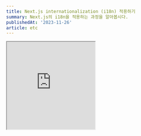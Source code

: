 ```yaml
---
title: Next.js internationalization (i18n) 적용하기
summary: Next.js의 i18n을 적용하는 과정을 알아봅시다.
publishedAt: '2023-11-26'
article: etc
---
```


<iframe src='https://giphy.com/embed/kMmkMxnfb4Q4wKtjqI' width='240' height='240' class='giphy-embed' allowFullScreen />
<p>
  <a href='https://giphy.com/gifs/Tolgee-i18n-internationalization-numeronym-kMmkMxnfb4Q4wKtjqI'>via GIPHY</a>
</p>

# 목차

- [1. 프로젝트 세팅](#1-프로젝트-세팅)
- [2. 지원하는 언어별로 텍스트 설정하기](#2-지원하는-언어별로-텍스트-설정하기)
- [3. 사용자 locale을 가져와 redirect 시켜주기](#3-사용자-locale을-가져와-redirect-시켜주기)
- [4. locale 네비게이션 만들기](#4-locale-네비게이션-만들기)
- [5. SSG 적용하기](#5-ssg-적용하기)

---

# Internationalization (i18n)

사용자의 언어에 맞는 웹페이지를 제공하기 위해서는 **i18n**이 필요합니다.

[데모 웹페이지](https://i18n-next13.vercel.app/)를 만들며 **i18n**을 [next.js](https://nextjs.org/)에 적용하는 방법을 알아봅시다.

<Callout emoji='💡'>Internationalization에서 i 와 n 사이에 18글자가 있다하여 i18n이라고 부른다고합니다 </Callout>

## 1. 프로젝트 세팅

next.js 프로젝트를 만들고 개발서버를 실행합니다.

```bash
npx create-next-app@latest

✔ What is your project named? … i18n
✔ Would you like to use TypeScript? … Yes
✔ Would you like to use ESLint? … Yes
✔ Would you like to use Tailwind CSS? … Yes
✔ Would you like to use `src/` directory? … No
✔ Would you like to use App Router? (recommended) … Yes
? Would you like to customize the default import alias (@/*)? › No

cd i18n
npm run dev
```

기존 boilerplate는 제거하고 아래와 같이 두 파일을 수정합니다.

```css title="app/globals.css"
@tailwind base;
@tailwind components;
@tailwind utilities;
```

```tsx title="app/page.tsx"
export default function Page() {
  return <div>home</div>
}
```

유저의 locale 정보를 가져오기 위해 **최상위 root**에 `middleware.ts` 파일을 만듭니다.

```ts title="middleware.ts"
import { NextRequest } from 'next/server'

export const middleware = (request: NextRequest) => {
  const { pathname } = request.nextUrl

  console.log(pathname)
}
```

웹페이지를 새로고침한 후, 터미널에서 `console.log(pathname)`의 결과를 확인해봅시다.

```bash title="console.log(pathname)"
/
/_next/static/chunks/webpack.js
/_next/static/css/app/layout.css
/_next/static/chunks/main-app.js
/_next/static/chunks/app-pages-internals.js
/_next/static/chunks/webpack.js
/_next/static/chunks/app-pages-internals.js
/_next/static/chunks/main-app.js
/_next/static/css/app/layout.css
```

위와 같이, `middleware`함수는 기본적으로 모든 request가 실행되기 전에 실행됩니다. `/`와 같이 route를 제외한 request의 경우에는 middleware가 실행되지 않도록 아래와 같이 `config`를 추가합니다.

```ts title="middleware.ts"
import { NextRequest } from 'next/server'

export const middleware = (request: NextRequest) => {
  const { pathname } = request.nextUrl

  console.log(pathname)
}

// 파일 이름에 .이 들어간 경우, api로 시작하는 경우 middleware를 실행하지 않겠다는 설정입니다.
export const config = { matcher: ['/((?!.*/.|api).*)'] }
```

다시 `console.log(pathname)`의 결과를 확인해보면 `/`의 경우에만 `middleware`가 실행되는 걸 확인 할 수 있습니다.

<Callout emoji='💡'>
  자세한 내용은 [next.js docs - middleware
  matcher](https://nextjs.org/docs/pages/building-your-application/routing/middleware#matcher) 확인하세요.
</Callout>

```bash title="console.log(pathname)"
/
```

기본 설정은 끝났습니다. 이제 아래의 절차가 남았습니다.

- 지원하는 언어별로 텍스트를 미리 설정합니다.
- 유저의 locale을 가져옵니다.
- 한국인 사용자가 `/`에 접속한 경우 `/ko`로 redirect 해야합니다.
- 한국인 사용자가 `/posts/123`에 접속한 경우 `/ko/posts/123`로 redirect 해야합니다.

## 2. 지원하는 언어별로 텍스트 설정하기

`dictionary`폴더를 만들고 그 안에 `json` 파일들을 만듭니다.

```json title="dictionary/cs.json (체코어)"
{
  "welcome": "Vítejte",
  "counter": {
    "increment": "Přidat",
    "decrement": "Ubrat"
  }
}
```

```json title="dictionary/de.json (독일어)"
{
  "welcome": "Vítejte",
  "counter": {
    "increment": "Přidat",
    "decrement": "Ubrat"
  }
}
```

```json title="dictionary/en.json (영어)"
{
  "welcome": "Vítejte",
  "counter": {
    "increment": "Přidat",
    "decrement": "Ubrat"
  }
}
```

```json title="dictionary/ko.json (한국어)"
{
  "welcome": "Vítejte",
  "counter": {
    "increment": "Přidat",
    "decrement": "Ubrat"
  }
}
```

그 다음으로 아래의 파일을 추가합니다.

```ts title="config/i18n.ts"
export const i18n = {
  defaultLocale: 'en',
  locales: ['en', 'de', 'cs', 'ko'],
} as const

// "en" | "de" | "cs" | "ko"
export type Locale = (typeof i18n.locales)[number]
```

`locale`값을 넣어주면 위에서 만든 `json` 데이터를 반환 해 주는 `get-dictionary.ts` 파일을 만듭니다.

```ts title="lib/get-dictionary.ts"
import { Locale } from '@/config/i18n'

const dictionaries = {
  en: () => import('@/dictionary/en.json').then((module) => module.default),
  de: () => import('@/dictionary/de.json').then((module) => module.default),
  cs: () => import('@/dictionary/cs.json').then((module) => module.default),
  ko: () => import('@/dictionary/ko.json').then((module) => module.default),
}

export const getDictionary = (locale: Locale) => {
  return dictionaries[locale]?.() ?? dictionaries.en()
}
```

그 다음 라우터 구조를 수정해야합니다.

`app` 폴더에 `[lang]` 폴더를 만든 후, `[lang]` 폴더 안으로 `globals.css` `layout.tsx` `page.tsx`를 옮겨줍니다.

`page.tsx`는 아래와 같이 수정해줍니다.

```ts title="app/[lang]/page.tsx"
import type { Locale } from '@/config/i18n'
import { getDictionary } from '@/lib/get-dictionary'

export default async function Page({ params: { lang } }: { params: { lang: Locale } }) {
  const dictionary = await getDictionary(lang)

  return (
    <div className='h-screen flex flex-col gap-4 items-center justify-center'>
      <h1>{dictionary.welcome}</h1>

      <div className='flex space-x-4'>
        <button className='border px-4 py-2 bg-black text-white rounded'>{dictionary.counter.increment}</button>
        <button className='border px-4 py-2 bg-black text-white rounded'>{dictionary.counter.decrement}</button>
      </div>
    </div>
  )
}
```

이제 페이지별로 아래와 같이 다른 언어가 보이게 됩니다.

- `/ko`로 들어온 경우 한국어
- `/en`로 들어온 경우 영어
- `/de`로 들어온 경우 독일어
- `/cs`로 들어온 경우 체코어

<Callout emoji='✋'>
  `/` 에 접근 한 경우 페이지 없음 404 에러가 발생합니다.
  <br /> `/`에 접근 한 경우 사용자의 locale에 따라 redirect 시켜주는 로직을 만들어봅시다.
</Callout>

## 3. 사용자 locale을 가져와 redirect 시켜주기

사용자의 locale은 `request header의 accept-language`를 통해 가져올 수 있습니다.

`middleware.ts` 파일로 이동합니다.

```ts title="middleware.ts"
import { NextRequest } from 'next/server'

export const middleware = (request: NextRequest) => {
  const { pathname } = request.nextUrl

  // ko-KR,ko;q=0.9,en-US;q=0.8,en;q=0.7
  console.log(request.headers.get('accept-language'))
}

export const config = { matcher: ['/((?!.*/.|api).*)'] }
```

터미널에서 콘솔 결과를 확인해보세요. 거주 지역에 따라 자동으로 locale 값들이 설정되어 있습니다. `accept-language`결과에 우리 웹페이지가 지원하는 언어가 있다면 그 언어를 `return`해주고, `accept-language`결과에 우리 웹페이지가 지원하지 않는 언어들만 있다면 디폴트값으로 `en (영어)`를 반환해주는 함수를 만들어봅시다.

먼저 필요한 패키지를 설치해줍니다.

```bash
npm i @formatjs/intl-localematcher negotiator
npm i -D @types/negotiator
```

```ts title="lib/get-locale.ts"
import { i18n } from '@/config/i18n'
import { match } from '@formatjs/intl-localematcher'
import Negotiator from 'negotiator'

import { NextRequest } from 'next/server'

export const getLocale = (request: NextRequest) => {
  const headers: Record<string, string> = {}

  // request.headers의 값을 copy합니다.
  request.headers.forEach((value, key) => {
    headers[key] = value
  })

  // i18n.locales에 정의해둔 언어들에 포함된 accept-language 값들만 배열로 추출합니다.
  // https://www.npmjs.com/package/negotiator 에서 자세한 내용 확인
  // @ts-ignore
  const locales = new Negotiator({ headers: headers }).languages(i18n.locales)

  // locales가 빈 배열이 아닌 경우 사용자의 locale을 반환합니다.
  // locales가 빈 배열인 경우 defaultLocale을 반환합니다.
  // https://formatjs.io/docs/polyfills/intl-localematcher/ 에서 자세한 내용 확인
  const locale = match(locales, i18n.locales, i18n.defaultLocale)

  return locale
}
```

`middleware.ts`에서 `getLocale` 함수를 불러서 결과를 확인해보세요.

```ts title="middleware.ts"
import { NextRequest } from 'next/server'

export const middleware = (request: NextRequest) => {
  const locale = getLocale(request)
  const { pathname } = request.nextUrl

  // 저의 경우 한국에 거주 중 이므로 'ko'가 출력됩니다.
  console.log(locale)
}

export const config = { matcher: ['/((?!.*/.|api).*)'] }
```

이제 남은 로직은 다음과 같습니다.

- 주소에 `/ko /en /cs /de`가 있는 경우에는 넘어간다.
- `/`에 접속한 경우 `/ko`로 redirect 한다.
- `/post/123`에 접속한 경우 `/ko/post/123`으로 redirect 한다.

```ts title="middleware.ts"
import { NextRequest, NextResponse } from 'next/server'
import { i18n } from './config/i18n'
import { getLocale } from './lib/get-locale'

export const middleware = (request: NextRequest) => {
  const locale = getLocale(request)
  const { pathname } = request.nextUrl

  // 주소가 ko, en, cs, de로 시작하는 경우 true
  const isLocalePathname = i18n.locales.some((loc) => pathname.startsWith(`/${loc}`))

  // 이미 locale이 적용된 주소이므로 middleware chain을 끝낸다.
  if (isLocalePathname) return NextResponse.next()

  // /post/123으로 접속하면 locale은 'ko', pathname은 /post/123이다.
  // `/${locale}${pathname}`의 결과는 `/ko/post/123`이 된다.
  return NextResponse.redirect(new URL(`/${locale}${pathname}`, request.url))
}

export const config = { matcher: ['/((?!.*/.|api).*)'] }
```

## 4. locale 네비게이션 만들기

locale을 변경해주는 네비게이션 컴포넌트를 아래와 같이 만들어줍니다.

```tsx title="components/locale-switcher.tsx"
'use client'

import { Locale, i18n } from '@/config/i18n'
import Link from 'next/link'
import { usePathname } from 'next/navigation'

export default function LocaleSwitcher() {
  const pathname = usePathname()

  const getPathnameWithLocale = (locale: Locale) => {
    const path = pathname.split('/')
    path[1] = locale

    return path.join('/')
  }

  return (
    <div className='flex gap-2'>
      {i18n.locales.map((locale) => (
        <Link href={getPathnameWithLocale(locale)} key={locale} className='text-white bg-black px-3 py-1 rounded'>
          {locale}
        </Link>
      ))}
    </div>
  )
}
```

`page.tsx`에 추가해준다.

```tsx title="app/[lang]/page.tsx"
import LocaleSwitcher from '@/components/locale-switcher'
import type { Locale } from '@/config/i18n'
import { getDictionary } from '@/lib/get-dictionary'

export default async function Page({ params: { lang } }: { params: { lang: Locale } }) {
  const dictionary = await getDictionary(lang)

  return (
    <div className='h-screen flex flex-col gap-4 items-center justify-center'>
      <LocaleSwitcher />
      <h1>{dictionary.welcome}</h1>

      {...}
    </div>
  )
}
```

여기까지 따라왔다면 [데모 페이지](https://i18n-next13.vercel.app/ko)와 같은 화면을 볼 수 있습니다.

## 5. SSG 적용하기

페이지별로 [static site generation](https://nextjs.org/docs/pages/building-your-application/rendering/static-site-generation)를 적용하고 싶은 경우 `layout.tsx`파일에 `generateStaticParams`을 다음과 같이 추가하세요.

```tsx title="app/[lang]/layout.tsx"
import type { Metadata } from 'next'
import { Inter } from 'next/font/google'
import './globals.css'
import { i18n } from '@/config/i18n'

const inter = Inter({ subsets: ['latin'] })

export const generateStaticParams = () => {
  return i18n.locales.map((locale) => ({
    lang: locale,
  }))
}

export const metadata: Metadata = {
  title: 'i18n',
  description: 'How to do i18n in Next.js 13+ within app directory',
}

export default function RootLayout({ children, params }: { children: React.ReactNode; params: { lang: string } }) {
  return (
    <html lang={params.lang}>
      <body className={inter.className}>{children}</body>
    </html>
  )
}
```

빌드 결과물을 확인해봅시다.

```bash
npm run build
```

<img alt={'static site generation build result'} src={'/posts/i18n/build-result.png'} width={768} height={416} />

`/[lang]` 이 SSG로 빌드된 결과를 확인 할 수 있습니다.

---

next.js의 i18n에 대한 자세한 내용은 아래에서 확인하세요.

- [https://nextjs.org/docs/app/building-your-application/routing/internationalization](https://nextjs.org/docs/app/building-your-application/routing/internationalization)
